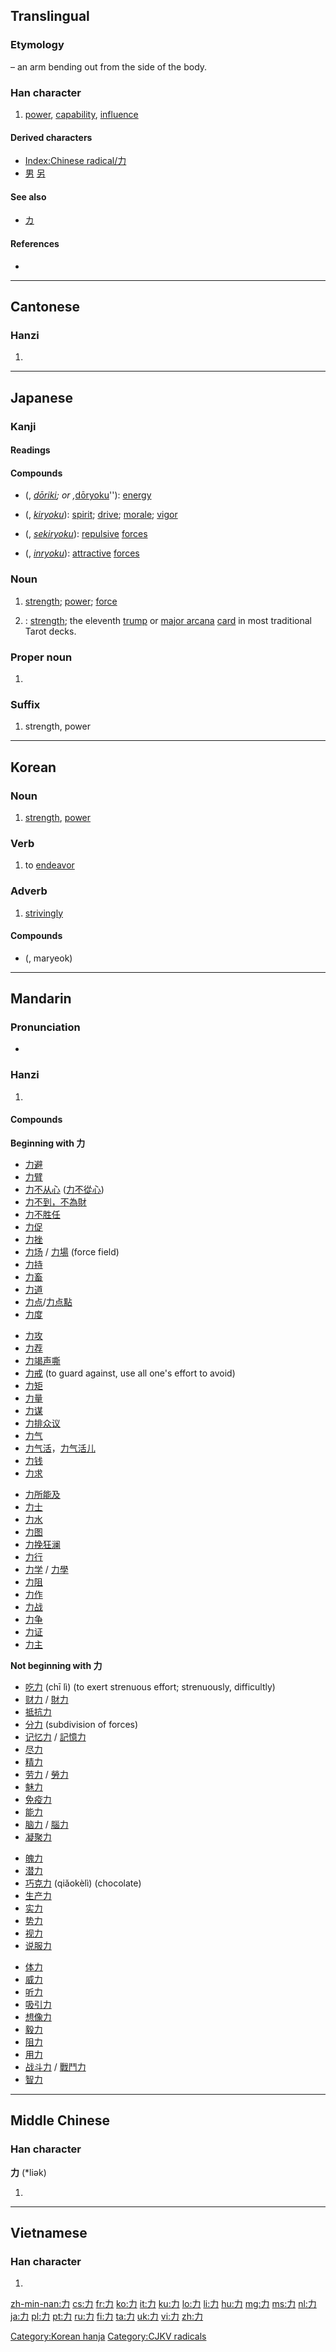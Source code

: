 {{also|カ|九|丸}}
==Translingual==
{{stroke order|type=animate}}

===Etymology===
{{liushu|p}} – an arm bending out from the side of the body.
{{Han etyl}}

===Han character===
{{Han char|rn=19|rad=力|as=00|sn=2|four=4002<sub>7</sub>|canj=大尸 (KS)}}

# [[power]], [[capability]], [[influence]]

====Derived characters====
* [[Index:Chinese radical/力]]
* [[男]] [[另]]

====See also====
* [[カ]] {{qualifier|Japanese katakana}}

====References====
* {{Han ref|kx=0146.050|dkj=02288|dj=0327.310|hdz=10364.040|uh=529B|ud=21147|bh=A44F|bd=42063}}

----

==Cantonese==

===Hanzi===
{{yue-hanzi|jyut=[[lik6]]|y=lik6}}

# {{defn|lang=yue|sort=力00}}

----

==Japanese==
===Kanji===
{{ja-kanji|grade=1|rs=力00}}

====Readings====
{{ja-readings
|on=[[りょく]] (ryoku), [[りき]] (riki)
|kun=[[ちから]] (chikara), [[りきむ|りき-む]] ([[力む]], riki-mu)
|nanori=[[いさお]] (isao), [[いさむ]] (isamu), [[お]] (o), [[か]] (ka), [[ちか]] (chika), [[ちから]] (chikara), [[じから]] (jikara), [[つとむ]] (tsutomu), [[よし]] (yoshi)
}}

====Compounds====
* {{l|ja|動力}} ({{l|ja|どうりき}}, ''[[dōriki]]; or {{l|ja|どうりょく}}, ''[[dōryoku]]''): [[energy]]
* {{l|ja|気力}} ({{l|ja|きりょく}}, ''[[kiryoku]]''): [[spirit]]; [[drive]]; [[morale]]; [[vigor]]
* {{l|ja|斥力}} ({{l|ja|せきりょく}}, ''[[sekiryoku]]''): [[repulsive]] [[force]]s
* {{l|ja|引力}} ({{l|ja|いんりょく}}, ''[[inryoku]]''): [[attractive]] [[force]]s

===Noun===
{{ja-noun|k|hira=ちから|rom=chikara}}

# [[strength]]; [[power]]; [[force]]
# {{tarot|lang=ja}}: [[strength]]; the eleventh [[trump]] or [[major arcana]] [[card]] in most traditional Tarot decks.  

===Proper noun===
{{ja-pos|k|proper|hira=ちから|rom=Chikara}}

# {{given name|male|lang=ja|sort=ちから}}

===Suffix===
{{ja-pos|k|suffix|rom=ryoku|hira=りょく}}

# strength, power
----

==Korean==

===Noun===
{{ko-noun|hang=힘|rv=yeog, ryeog|sc=Kore}}

# [[strength]], [[power]]

===Verb===
{{ko-verb|hang=힘쓰다|rv=yeog, ryeog|sc=Kore}}

# to [[endeavor]]

===Adverb===
{{ko-adv|hang=애써|rv=yeog, ryeog|sc=Kore}}

# [[striving]]ly

====Compounds====
* {{l|ko|魔力}} ({{l|ko|마력}}, maryeok)

[[Category:Korean hanja]]
----

==Mandarin==

===Pronunciation===
* {{audio|Zh-lì.ogg|Audio}}

===Hanzi===
{{cmn-hanzi|pin=[[lì]] ([[li4]])|wg=li<sup>4</sup>}}

# {{defn|lang=cmn|sort=力00}}

====Compounds====

'''Beginning with 力'''
{{top3}}
* [[力避]]
* [[力臂]]
* [[力不从心]] ([[力不從心]])
* [[力不到，不為財]]
* [[力不胜任]]
* [[力促]]
* [[力挫]]
* [[力场]] / [[力場]] (force field)
* [[力持]]
* [[力畜]]
* [[力道]]
* [[力点]]/[[力点點]]
* [[力度]]
{{mid3}}
* [[力攻]]
* [[力荐]]
* [[力竭声嘶]]
* [[力戒]] (to guard against, use all one's effort to avoid)
* [[力矩]]
* [[力量]]
* [[力谋]]
* [[力排众议]]
* [[力气]]
* [[力气活]]，[[力气活儿]]
* [[力钱]]
* [[力求]]
{{mid3}}
* [[力所能及]]
* [[力士]]
* [[力水]]
* [[力图]]
* [[力挽狂澜]]
* [[力行]]
* [[力学]] / [[力學]]
* [[力阻]]
* [[力作]]
* [[力战]]
* [[力争]]
* [[力证]]
* [[力主]]
{{bottom}}

'''Not beginning with 力'''
{{top3}}
* [[吃力]] (chī lì) (to exert strenuous effort; strenuously, difficultly)
* [[财力]] / [[財力]]
* [[抵抗力]]
* [[分力]] (subdivision of forces)
* [[记忆力]] / [[記憶力]]
* [[尽力]]
* [[精力]]
* [[劳力]] / [[勞力]]
* [[魅力]]
* [[免疫力]]
* [[能力]]
* [[脑力]] / [[腦力]]
* [[凝聚力]]
{{mid3}}
* [[魄力]]
* [[潜力]]
* [[巧克力]] (qiǎokèlì) (chocolate)
* [[生产力]]
* [[实力]]
* [[势力]]
* [[视力]]
* [[说服力]]
{{mid3}}
* [[体力]]
* [[威力]]
* [[听力]]
* [[吸引力]]
* [[想像力]]
* [[毅力]]
* [[阻力]]
* [[用力]]
* [[战斗力]] / [[戰鬥力]]
* [[智力]]
{{bottom}}

----

==Middle Chinese==

===Han character===
'''力''' (*liək)<!--asterisk indicates that this character appears more than four times in the Tang Dynasty corpus of literature-->

# {{defn|lang=zhx-mid|sort=力00}}

----

==Vietnamese==

===Han character===
{{vi-hantu|[[lực]]|rs=力00}}

# {{defn|lang=vi|sort=力00}}

[[Category:CJKV radicals]]

[[zh-min-nan:力]]
[[cs:力]]
[[fr:力]]
[[ko:力]]
[[it:力]]
[[ku:力]]
[[lo:力]]
[[li:力]]
[[hu:力]]
[[mg:力]]
[[ms:力]]
[[nl:力]]
[[ja:力]]
[[pl:力]]
[[pt:力]]
[[ru:力]]
[[fi:力]]
[[ta:力]]
[[uk:力]]
[[vi:力]]
[[zh:力]]